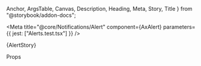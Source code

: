   Anchor,
  ArgsTable,
  Canvas,
  Description,
  Heading,
  Meta,
  Story,
  Title
} from "@storybook/addon-docs";

<Meta
  title="@core/Notifications/Alert"
  component={AxAlert}
  parameters={{ jest: ["Alerts.test.tsx"] }}
/>

<Anchor storyId="core-notifications-alert--alert">
  <Title>Alert Overlays</Title>
</Anchor>

<Description of={AxAlert} />

<Canvas>
  <Story name="Alert">{AlertStory}</Story>
</Canvas>

<Heading>Props</Heading>

<ArgsTable story="Alert" sort="requiredFirst" />
